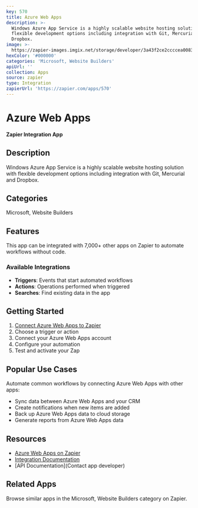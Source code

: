 ```yaml
---
key: 570
title: Azure Web Apps
description: >-
  Windows Azure App Service is a highly scalable website hosting solution with
  flexible development options including integration with Git, Mercurial and
  Dropbox.
image: >-
  https://zapier-images.imgix.net/storage/developer/3a43f2ce2ccccea008321a1189d04d14.png?auto=format%2Ccompress&ixlib=python-3.0.0&q=50
hexColor: '#000000'
categories: 'Microsoft, Website Builders'
apiUrl: ''
collection: Apps
source: zapier
type: Integration
zapierUrl: 'https://zapier.com/apps/570'
---
```

# Azure Web Apps

**Zapier Integration App**

## Description

Windows Azure App Service is a highly scalable website hosting solution with flexible development options including integration with Git, Mercurial and Dropbox.

## Categories

Microsoft, Website Builders

## Features

This app can be integrated with 7,000+ other apps on Zapier to automate workflows without code.

### Available Integrations

- **Triggers**: Events that start automated workflows
- **Actions**: Operations performed when triggered
- **Searches**: Find existing data in the app

## Getting Started

1. [Connect Azure Web Apps to Zapier](https://zapier.com/apps/570)
2. Choose a trigger or action
3. Connect your Azure Web Apps account
4. Configure your automation
5. Test and activate your Zap

## Popular Use Cases

Automate common workflows by connecting Azure Web Apps with other apps:

- Sync data between Azure Web Apps and your CRM
- Create notifications when new items are added
- Back up Azure Web Apps data to cloud storage
- Generate reports from Azure Web Apps data

## Resources

- [Azure Web Apps on Zapier](https://zapier.com/apps/570)
- [Integration Documentation](https://zapier.com/apps/570/integrations)
- [API Documentation](Contact app developer)

## Related Apps

Browse similar apps in the Microsoft, Website Builders category on Zapier.
